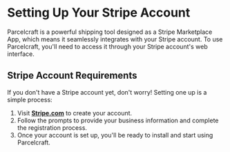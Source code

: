 # Setting Up Your Stripe Account

Parcelcraft is a powerful shipping tool designed as a Stripe Marketplace App, which means it seamlessly integrates with your Stripe account. To use Parcelcraft, you'll need to access it through your Stripe account's web interface.

## Stripe Account Requirements

If you don't have a Stripe account yet, don't worry! Setting one up is a simple process:

1. Visit [**Stripe.com**](https://dashboard.stripe.com/register) to create your account.
2. Follow the prompts to provide your business information and complete the registration process.
3. Once your account is set up, you'll be ready to install and start using Parcelcraft.

